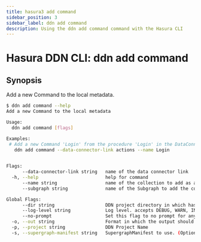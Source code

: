 ```yaml
---
title: hasura3 add command
sidebar_position: 3
sidebar_label: ddn add command
description: Using the ddn add command command with the Hasura CLI
---
```


# Hasura DDN CLI: ddn add command 

## Synopsis
Add a new Command to the local metadata.

```bash
$ ddn add command --help
Add a new Command to the local metadata

Usage:
  ddn add command [flags]

Examples:
 # Add a new Command 'Login' from the procedure 'Login' in the DataConnectorLink 'actions'
   ddn add command --data-connector-link actions --name Login
	 

Flags:
      --data-connector-link string   name of the data connector link
  -h, --help                         help for command
      --name string                  name of the collection to add as a model to the metadata
      --subgraph string              name of the Subgraph to add the connector to

Global Flags:
      --dir string                   DDN project directory in which hasura.yaml is present (default ".")
      --log-level string             Log level. accepts DEBUG, WARN, INFO, ERROR, FATAL (default "INFO")
      --no-prompt                    Set this flag to no prompt for anything, the command fails if any input is missing
  -o, --out string                   Format in which the output should be printed, accepts table, json and yaml (default "table")
  -p, --project string               DDN Project Name
  -s, --supergraph-manifest string   SupergraphManifest to use. (Optional. DefaultSupergraphManifest used  if not provided)
```

